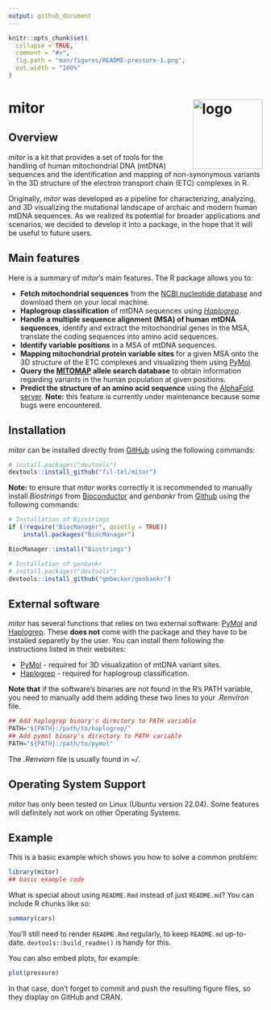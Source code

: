 ```yaml
---
output: github_document
---
```



<!-- README.md is generated from README.Rmd. Please edit that file -->

```r
knitr::opts_chunk$set(
  collapse = TRUE,
  comment = "#>",
  fig.path = "man/figures/README-pressure-1.png",
  out.width = "100%"
)
```

# mitor <img src="man/figures/logo.png" align="right" height="138" alt="logo"/>

<!-- badges: start -->
<!-- badges: end -->

## Overview

*mitor* is a kit that provides a set of tools for the handling of human mitochondrial DNA (mtDNA) sequences and the identification and mapping of non-synonymous variants in the 3D structure of the electron transport chain (ETC) complexes in R.

Originally, *mitor* was developed as a pipeline for characterizing, analyzing, and 3D visualizing the mutational landscape of archaic and modern human mtDNA sequences. As we realized its potential for broader applications and scenarios, we decided to develop it into a package, in the hope that it will be useful to future users.

## Main features

Here is a summary of *mitor*'s main features. The R package allows you to:

- **Fetch mitochondrial sequences** from the [NCBI nucleotide database](https://www.ncbi.nlm.nih.gov/nucleotide/) and download them on your local machine.
- **Haplogroup classification** of mtDNA sequences using [*Haplogrep*](https://haplogrep.i-med.ac.at/).
- **Handle a multiple sequence alignment (MSA) of human mtDNA sequences**, identify and extract the mitochondrial genes in the MSA, translate the coding sequences into amino acid sequences.
- **Identify variable positions** in a MSA of mtDNA sequences.
- **Mapping mitochondrial protein variable sites** for a given MSA onto the 3D structure of the ETC complexes and visualizing them using [PyMol](https://www.pymol.org/).
- **Query the [MITOMAP](https://www.mitomap.org/allelesearch.html) allele search database** to obtain information regarding variants in the human population at given positions.
- **Predict the structure of an amino acid sequence** using the [AlphaFold server](https://alphafoldserver.com/). **Note:** this feature is currently under maintenance because some bugs were encountered.

## Installation

*mitor* can be installed directly from [GitHub](https://github.com/) using the following commands:

``` r
# install.packages("devtools")
devtools::install_github("fil-tel/mitor")
```

**Note:** to ensure that *mitor* works correctly it is recommended to manually install *Biostrings* from [Bioconductor](https://www.bioconductor.org/) and *genbankr* from [Github](https://github.com/gmbecker/genbankr) using the following commands:

``` r
# Installation of Biostrings
if (!require("BiocManager", quietly = TRUE))
    install.packages("BiocManager")

BiocManager::install("Biostrings")
```

``` r
# Installation of genbankr
# install.packages("devtools")
devtools::install_github("gmbecker/genbankr")
```

## External software

*mitor* has several functions that relies on two external software: [PyMol](https://www.pymol.org/) and [Haplogrep](https://haplogrep.i-med.ac.at/). These **does not** come with the package and they have to be installed separetly by the user. You can install them following the instructions listed in their websites:

- [PyMol](https://pymol.org/dokuwiki/doku.php?id=installation) - required for 3D visualization of mtDNA variant sites.
- [Haplogrep](https://haplogrep.readthedocs.io/en/latest/installation/) - required for haplogroup classification.

**Note that** if the software's binaries are not found in the R's PATH variable, you need to manually add them adding these two lines to your *.Renviron* file.

``` r
## Add haplogrep binary's directory to PATH variable
PATH="${PATH}:/path/to/haplogrep/"
## Add pymol binary's directory to PATH variable
PATH="${PATH}:/path/to/pymol"
```

The *.Renviorn* file is usually found in *~/*.

## Operating System Support

*mitor* has only been tested on Linux (Ubuntu version 22.04). Some features will definitely not work on other Operating Systems.

## Example

This is a basic example which shows you how to solve a common problem:

```r
library(mitor)
## basic example code
```

What is special about using `README.Rmd` instead of just `README.md`? You can include R chunks like so:

```r
summary(cars)
```

You'll still need to render `README.Rmd` regularly, to keep `README.md` up-to-date. `devtools::build_readme()` is handy for this.

You can also embed plots, for example:

```r
plot(pressure)
```

In that case, don't forget to commit and push the resulting figure files, so they display on GitHub and CRAN.
